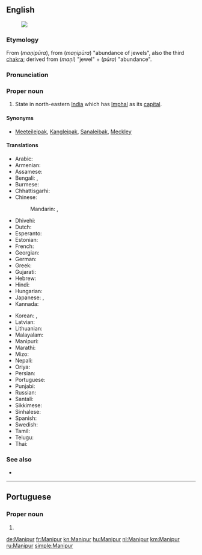 ==English==
{{wikipedia}}
[[Image:Manipur in India (disputed hatched).svg|thumb|]]

===Etymology===
From {{etyl|hi|en}} {{m|hi|मणिपूर}} (''maṇipūra''), from {{etyl|sa|en}} {{m|sa|मणिपूर}} (''maṇipūra'') "abundance of jewels", also the third [[chakra]]; derived from {{m|sa|मणि}} (''maṇi'') "jewel" + {{m|sa|पूर}} (''pūra'') "abundance".
===Pronunciation===
{{IPA|/ˌmənɪpʊɹ/|lang=en}}
===Proper noun===
{{en-proper noun}}

# State in north-eastern [[India]] which has [[Imphal]] as its [[capital]].
====Synonyms====
*{{q|historic names}} [[Meeteileipak]], [[Kangleipak ]], [[Sanaleibak]], [[Meckley]]
====Translations====
{{trans-top|Manipur, India}}
* Arabic: {{t|ar|مَانِيبُور|m|tr=manibūr}}
* Armenian: {{t|hy|Մանիպուր}}
* Assamese: {{t|as|মণিপুৰ|sc=Beng|tr=maṇipur}}
* Bengali: {{t|bn|মিণপুর|tr=miṇapur|sc=Beng}}, {{t|bn|মণিপুর|sc=Beng|tr=maṇipur}}
* Burmese: {{t|my|မဏိပူရ|sc=Mymr}}
* Chhattisgarhi: {{t-needed|hne}}
* Chinese:
*: Mandarin: {{t|cmn|曼尼普爾邦|tr=Běndìzhìlǐ|sc=Hani}}, {{t|cmn|曼尼普尔邦|tr=Mànnípǔ'ěr-bāng|sc=Hani}}
* Dhivehi: {{t|dv|މަނިޕޫރު|sc=Thaa}}
* Dutch: {{t+|nl|Manipur}}
* Esperanto: {{t|eo|Manipuro}}
* Estonian: {{t|et|Manipur}}
* French: {{t+|fr|Manipur}}
* Georgian: {{t|ka|მანიპური}}
* German: {{t+|de|Manipur}}
* Greek: {{t+|el|Μανιπούρ}}
* Gujarati: {{t|gu|મણિપુર|sc=Gujr|tr=maṇipur}}
* Hebrew: {{t|he|מאניפור}}
* Hindi: {{t+|hi|मणिपूर|tr=maṇipūr}}
* Hungarian: {{t+|hu|Manipur}}
* Japanese: {{t|ja|マニプル州|tr=Manipuru-shū}}, {{t|ja|マニプル|tr=Manipuru}}
* Kannada: {{t+|kn|ಮಣಿಪುರ|sc=Knda}}
{{trans-mid}}
* Korean: {{t|ko|마니푸르 주|tr=Manipureu ju|sc=Hang}}, {{t|ko|마니푸르|tr=Manipureu|sc=Hang}}
* Latvian: {{t|lv|Manipura}}
* Lithuanian: {{t|lt|Manipuras}}
* Malayalam: {{t|ml|മണിപ്പൂർ|sc=Mlym}}
* Manipuri: {{t|mni|মণিপুর|tr=maṇipur|sc=Beng}}
* Marathi: {{t|mr|मणिपूर|sc=Deva|tr=maṇipūr}}
* Mizo: {{t-needed|lus}}
* Nepali: {{t|ne|मणिपुर}}
* Oriya: {{t|or|ମଣିପୁର|tr=maṇipur|sc=Orya}}
* Persian: {{t|fa|مانی‌پور}}
* Portuguese: {{t|pt|Manipur|m}}
* Punjabi: {{t|pa|ਮਨੀਪੁਰ|tr=manīpur|sc=Guru}}
* Russian: {{t+|ru|Манипу́р|m}}
* Santali: {{t-needed|sat}}
* Sikkimese: {{t-needed|sip}}
* Sinhalese: {{t-needed|si}}
* Spanish: {{t|es|Manipur}}
* Swedish: {{t|sv|Manipur}}
* Tamil: {{t+|ta|மணிப்பூர்|sc=Taml}}
* Telugu: {{t+|te|మణిపూర్}}
* Thai: {{t|th|รัฐมณีปุระ|tr=rát máneebpùrá}}
{{trans-bottom}}

===See also===
* {{list:states of India/en}}

----

==Portuguese==

===Proper noun===
{{pt-proper noun|m}}

# {{place|pt|state|in northeastern|c/India|t1=Manipur}}

[[de:Manipur]]
[[fr:Manipur]]
[[kn:Manipur]]
[[hu:Manipur]]
[[nl:Manipur]]
[[km:Manipur]]
[[ru:Manipur]]
[[simple:Manipur]]